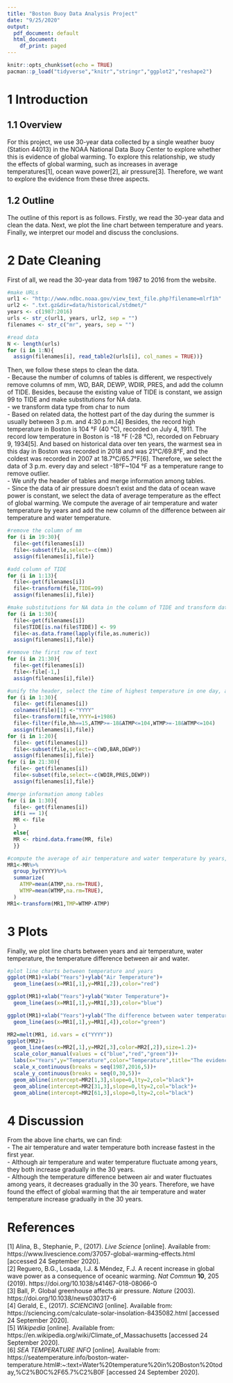 ```yaml
---
title: "Boston Buoy Data Analysis Project"
date: "9/25/2020"
output:
  pdf_document: default
  html_document:
    df_print: paged
---
```


```r
knitr::opts_chunk$set(echo = TRUE)
pacman::p_load("tidyverse","knitr","stringr","ggplot2","reshape2")
```


# 1 Introduction
## 1.1 Overview
For this project, we use 30-year data collected by a single weather buoy (Station 44013) in the NOAA National Data Buoy Center to explore whether this is evidence of global warming. To explore this relationship, we study the effects of global warming, such as increases in average temperatures[1], ocean wave power[2], air pressure[3]. Therefore, we want to explore the evidence from these three aspects.

## 1.2 Outline
The outline of this report is as follows. Firstly, we read the 30-year data and clean the data. Next, we plot the line chart between temperature and years. Finally, we interpret our model and discuss the conclusions.

# 2 Date Cleaning
First of all, we read the 30-year data from 1987 to 2016 from the website.

```r
#make URLs
url1 <- "http://www.ndbc.noaa.gov/view_text_file.php?filename=mlrf1h"
url2 <- ".txt.gz&dir=data/historical/stdmet/"
years <- c(1987:2016)
urls <- str_c(url1, years, url2, sep = "")
filenames <- str_c("mr", years, sep = "")

#read data
N <- length(urls)
for (i in 1:N){
  assign(filenames[i], read_table2(urls[i], col_names = TRUE))}
```

Then, we follow these steps to clean the data.  
- Because the number of columns of tables is different, we respectively remove columns of mm, WD, BAR, DEWP, WDIR, PRES, and add the column of TIDE. Besides, because the existing value of TIDE is constant, we assign 99 to TIDE and make substitutions for NA data.  
- we transform data type from char to num  
- Based on related data, the hottest part of the day during the summer is usually between 3 p.m. and 4:30 p.m.[4] Besides, the record high temperature in Boston is 104 °F (40 °C), recorded on July 4, 1911. The record low temperature in Boston is -18 °F (-28 °C), recorded on February 9, 1934[5]. And based on historical data over ten years, the warmest sea in this day in Boston was recorded in 2018 and was 21°C/69.8°F, and the coldest was recorded in 2007 at 18.7°C/65.7°F[6]. Therefore, we select the data of 3 p.m. every day and select -18°F~104 °F as a temperature range to remove outlier.  
- We unify the header of tables and merge information among tables.  
- Since the data of air pressure doesn't exist and the data of ocean wave power is constant, we select the data of average temperature as the effect of global warming. We compute the average of air temperature and water temperature by years and add the new column of the difference between air temperature and water temperature.

```r
#remove the column of mm
for (i in 19:30){
  file<-get(filenames[i])
  file<-subset(file,select=-c(mm))
  assign(filenames[i],file)}

#add column of TIDE
for (i in 1:13){
  file<-get(filenames[i])
  file<-transform(file,TIDE=99)
  assign(filenames[i],file)}

#make substitutions for NA data in the column of TIDE and transform data type from char to num
for (i in 1:30){
  file<-get(filenames[i])
  file$TIDE[is.na(file$TIDE)] <- 99
  file<-as.data.frame(lapply(file,as.numeric))
  assign(filenames[i],file)}

#remove the first row of text
for (i in 21:30){
  file<-get(filenames[i])
  file<-file[-1,]
  assign(filenames[i],file)}

#unify the header, select the time of highest temperature in one day, and remove outlier of the column of ATMP and WTMP
for (i in 1:30){
  file<- get(filenames[i])
  colnames(file)[1] <-"YYYY"
  file<-transform(file,YYYY=i+1986)
  file<-filter(file,hh==15,ATMP>=-18&ATMP<=104,WTMP>=-18&WTMP<=104)
  assign(filenames[i],file)}
for (i in 1:20){
  file<- get(filenames[i])
  file<-subset(file,select=-c(WD,BAR,DEWP))
  assign(filenames[i],file)}
for (i in 21:30){
  file<- get(filenames[i])
  file<-subset(file,select=-c(WDIR,PRES,DEWP))
  assign(filenames[i],file)}

#merge information among tables
for (i in 1:30){
  file<- get(filenames[i])
  if(i == 1){
  MR <- file
  }
  else{
  MR <- rbind.data.frame(MR, file)
  }}

#compute the average of air temperature and water temperature by years, and add the new column of the difference between air temperature and water temperature
MR1<-MR%>%
  group_by(YYYY)%>%
  summarize(
    ATMP=mean(ATMP,na.rm=TRUE),
    WTMP=mean(WTMP,na.rm=TRUE),
  )
MR1<-transform(MR1,TMP=WTMP-ATMP)
```

# 3 Plots
Finally, we plot line charts between years and air temperature, water temperature, the temperature difference between air and water.

```r
#plot line charts between temperature and years
ggplot(MR1)+xlab("Years")+ylab("Air Temperature")+
  geom_line(aes(x=MR1[,1],y=MR1[,2]),color="red")

ggplot(MR1)+xlab("Years")+ylab("Water Temperature")+
  geom_line(aes(x=MR1[,1],y=MR1[,3]),color="blue")

ggplot(MR1)+xlab("Years")+ylab("The difference between water temperature and air temperature")+
  geom_line(aes(x=MR1[,1],y=MR1[,4]),color="green")

MR2=melt(MR1, id.vars = c("YYYY"))
ggplot(MR2)+
  geom_line(aes(x=MR2[,1],y=MR2[,3],color=MR2[,2]),size=1.2)+
  scale_color_manual(values = c("blue","red","green"))+
  labs(x="Years",y="Temperature",color="Temperature",title="The evidence of global warming")+
  scale_x_continuous(breaks = seq(1987,2016,5))+
  scale_y_continuous(breaks = seq(0,30,5))+
  geom_abline(intercept=MR2[1,3],slope=0,lty=2,col="black")+
  geom_abline(intercept=MR2[31,3],slope=0,lty=2,col="black")+
  geom_abline(intercept=MR2[61,3],slope=0,lty=2,col="black")
```

# 4 Discussion
From the above line charts, we can find:  
- The air temperature and water temperature both increase fastest in the first year.  
- Although air temperature and water temperature fluctuate among years, they both increase gradually in the 30 years.  
- Although the temperature difference between air and water fluctuates among years, it decreases gradually in the 30 years.
Therefore, we have found the effect of global warming that the air temperature and water temperature increase gradually in the 30 years.


# References
[1] Alina, B., Stephanie, P., (2017). _Live Science_ [online]. Available from: https://www.livescience.com/37057-global-warming-effects.html [accessed 24 September 2020].  
[2] Reguero, B.G., Losada, I.J. & Méndez, F.J. A recent increase in global wave power as a consequence of oceanic warming. _Nat Commun_ __10__, 205 (2019). https://doi.org/10.1038/s41467-018-08066-0  
[3] Ball, P. Global greenhouse affects air pressure. _Nature_ (2003). https://doi.org/10.1038/news030317-6  
[4] Gerald, E., (2017). _SCIENCING_ [online]. Available from: https://sciencing.com/calculate-solar-insolation-8435082.html [accessed 24 September 2020].  
[5] _Wikipedia_ [online]. Available from: https://en.wikipedia.org/wiki/Climate_of_Massachusetts [accessed 24 September 2020].  
[6] _SEA TEMPERATURE INFO_ [online]. Available from: https://seatemperature.info/boston-water-temperature.html#:~:text=Water%20temperature%20in%20Boston%20today,%C2%B0C%2F65.7%C2%B0F [accessed 24 September 2020].




































